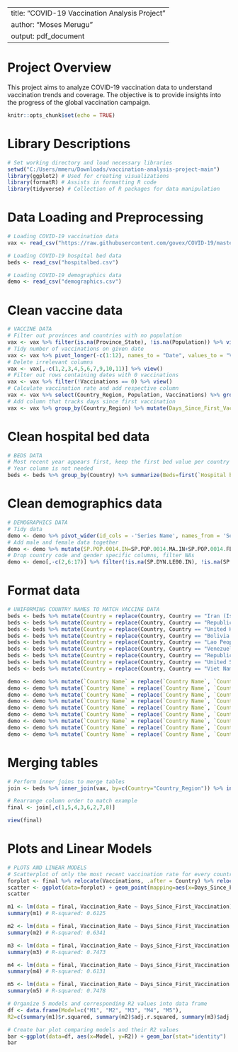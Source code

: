 
---
title: "COVID-19 Vaccination Analysis Project"
author: "Moses Merugu"
output: pdf_document
---

# Project Overview
This project aims to analyze COVID-19 vaccination data to understand vaccination trends and coverage. The objective is to provide insights into the progress of the global vaccination campaign.

```{r setup, include=FALSE}
knitr::opts_chunk$set(echo = TRUE)
```

# Library Descriptions
```{r libraries}
# Set working directory and load necessary libraries
setwd("C:/Users/mmeru/Downloads/vaccination-analysis-project-main")
library(ggplot2) # Used for creating visualizations
library(formatR) # Assists in formatting R code
library(tidyverse) # Collection of R packages for data manipulation
```

# Data Loading and Preprocessing
```{r data}

# Loading COVID-19 vaccination data
vax <- read_csv("https://raw.githubusercontent.com/govex/COVID-19/master/data_tables/vaccine_data/global_data/time_series_covid19_vaccine_doses_admin_global.csv")

# Loading COVID-19 hospital bed data
beds <- read_csv("hospitalbed.csv")

# Loading COVID-19 demographics data
demo <- read_csv("demographics.csv")
```

# Clean vaccine data
```{r vaccines, tidy=TRUE, tidy.opts=list(width.cutoff=60)}
# VACCINE DATA
# Filter out provinces and countries with no population
vax <- vax %>% filter(is.na(Province_State), !is.na(Population)) %>% view()
# Tidy number of vaccinations on given date
vax <- vax %>% pivot_longer(-c(1:12), names_to = "Date", values_to = "Vaccinations", values_drop_na = TRUE) %>% view()
# Delete irrelevant columns
vax <- vax[,-c(1,2,3,4,5,6,7,9,10,11)] %>% view()
# Filter out rows containing dates with 0 vaccinations
vax <- vax %>% filter(!Vaccinations == 0) %>% view()
# Calculate vaccination rate and add respective column
vax <- vax %>% select(Country_Region, Population, Vaccinations) %>% group_by(Country_Region) %>% mutate(Vaccination_Rate = Vaccinations / Population) %>% view()
# Add column that tracks days since first vaccination
vax <- vax %>% group_by(Country_Region) %>% mutate(Days_Since_First_Vaccination = 1:n()) %>% view()
```

# Clean hospital bed data
```{r beds, tidy=TRUE, tidy.opts=list(width.cutoff=60)}
# BEDS DATA
# Most recent year appears first, keep the first bed value per country using summarize()
# Year column is not needed
beds <- beds %>% group_by(Country) %>% summarize(Beds=first(`Hospital beds (per 10 000 population)`)) %>% view()
```

# Clean demographics data
```{r demos, tidy=TRUE, tidy.opts=list(width.cutoff=60)}
# DEMOGRAPHICS DATA
# Tidy data
demo <- demo %>% pivot_wider(id_cols = -'Series Name', names_from = 'Series Code', values_from = YR2015) %>% view()
# Add male and female data together
demo <- demo %>% mutate(SP.POP.0014.IN=SP.POP.0014.MA.IN+SP.POP.0014.FE.IN) %>% mutate(SP.POP.80UP=SP.POP.80UP.FE+SP.POP.80UP.MA) %>% mutate(SP.POP.1564.IN=SP.POP.1564.MA.IN+SP.POP.1564.FE.IN) %>% mutate(SP.DYN.AMRT=SP.DYN.AMRT.MA+SP.DYN.AMRT.FE) %>% mutate(SP.POP.TOTL.IN=SP.POP.TOTL.FE.IN+SP.POP.TOTL.MA.IN) %>% mutate(SP.POP.65UP.IN=SP.POP.65UP.FE.IN+SP.POP.65UP.MA.IN) %>% view()
# Drop country code and gender specific columns, filter NAs
demo <- demo[,-c(2,6:17)] %>% filter(!is.na(SP.DYN.LE00.IN), !is.na(SP.URB.TOTL), !is.na(SP.POP.0014.IN), !is.na(SP.POP.80UP), !is.na(SP.POP.1564.IN), !is.na(SP.DYN.AMRT), !is.na(SP.POP.TOTL.IN), !is.na(SP.POP.65UP.IN) ) %>% view()
```

# Format data
```{r format, tidy=TRUE, tidy.opts=list(width.cutoff=60)}
# UNIFORMING COUNTRY NAMES TO MATCH VACCINE DATA
beds <- beds %>% mutate(Country = replace(Country, Country == "Iran (Islamic Republic of)", "Iran"))
beds <- beds %>% mutate(Country = replace(Country, Country == "Republic of Korea", "South Korea"))
beds <- beds %>% mutate(Country = replace(Country, Country == "United Kingdom of Great Britain and Northern Ireland", "United Kingdom"))
beds <- beds %>% mutate(Country = replace(Country, Country == "Bolivia (Plurinational State of)", "Bolivia"))
beds <- beds %>% mutate(Country = replace(Country, Country == "Lao People's Democratic Republic", "Laos"))
beds <- beds %>% mutate(Country = replace(Country, Country == "Venezuela (Bolivarian Republic of)", "Venezuela"))
beds <- beds %>% mutate(Country = replace(Country, Country == "Republic of Moldova", "Moldova"))
beds <- beds %>% mutate(Country = replace(Country, Country == "United States of America", "US"))
beds <- beds %>% mutate(Country = replace(Country, Country == "Viet Nam", "Vietnam"))

demo <- demo %>% mutate(`Country Name` = replace(`Country Name`, `Country Name` == "Korea, Rep.", "South Korea"))
demo <- demo %>% mutate(`Country Name` = replace(`Country Name`, `Country Name` == "Iran, Islamic Rep.", "Iran"))
demo <- demo %>% mutate(`Country Name` = replace(`Country Name`, `Country Name` == "Venezuela, RB", "Venezuela"))
demo <- demo %>% mutate(`Country Name` = replace(`Country Name`, `Country Name` == "St. Vincent and the Grenadines", "Saint Vincent and the Grenadines"))
demo <- demo %>% mutate(`Country Name` = replace(`Country Name`, `Country Name` == "St. Lucia", "Saint Lucia"))
demo <- demo %>% mutate(`Country Name` = replace(`Country Name`, `Country Name` == "Slovak Republic", "Slovakia"))
demo <- demo %>% mutate(`Country Name` = replace(`Country Name`, `Country Name` == "Czech Republic", "Czechia"))
demo <- demo %>% mutate(`Country Name` = replace(`Country Name`, `Country Name` == "Bahamas, The", "Bahamas"))
demo <- demo %>% mutate(`Country Name` = replace(`Country Name`, `Country Name` == "United States", "US"))
```

# Merging tables
```{r merge, tidy=TRUE, tidy.opts=list(width.cutoff=60)}
# Perform inner joins to merge tables
join <- beds %>% inner_join(vax, by=c(Country="Country_Region")) %>% inner_join(demo, by=c(Country="Country Name")) %>% view()

# Rearrange column order to match example
final <- join[,c(1,5,4,3,6,2,7,8)]

view(final)
```

# Plots and Linear Models
```{r plots, tidy=TRUE, tidy.opts=list(width.cutoff=60)}
# PLOTS AND LINEAR MODELS
# Scatterplot of only the most recent vaccination rate for every country and the number of days since first vaccination
forplot <- final %>% relocate(Vaccinations, .after = Country) %>% relocate(Vaccination_Rate, .after = Country)
scatter <- ggplot(data=forplot) + geom_point(mapping=aes(x=Days_Since_First_Vaccination, y=Vaccination_Rate))
scatter

m1 <- lm(data = final, Vaccination_Rate ~ Days_Since_First_Vaccination)
summary(m1) # R-squared: 0.6125

m2 <- lm(data = final, Vaccination_Rate ~ Days_Since_First_Vaccination + Beds)
summary(m2) # R-squared: 0.6341

m3 <- lm(data = final, Vaccination_Rate ~ Days_Since_First_Vaccination + SP.DYN.LE00.IN)
summary(m3) # R-squared: 0.7473

m4 <- lm(data = final, Vaccination_Rate ~ Days_Since_First_Vaccination + SP.URB.TOTL)
summary(m4) # R-squared: 0.6131

m5 <- lm(data = final, Vaccination_Rate ~ Days_Since_First_Vaccination + SP.URB.TOTL + SP.DYN.LE00.IN)
summary(m5) # R-squared: 0.7478

# Organize 5 models and corresponding R2 values into data frame
df <- data.frame(Model=c("M1", "M2", "M3", "M4", "M5"),
R2=c(summary(m1)$r.squared, summary(m2)$adj.r.squared, summary(m3)$adj.r.squared, summary(m4)$adj.r.squared, summary(m5)$adj.r.squared))

# Create bar plot comparing models and their R2 values
bar <-ggplot(data=df, aes(x=Model, y=R2)) + geom_bar(stat="identity")
bar

```